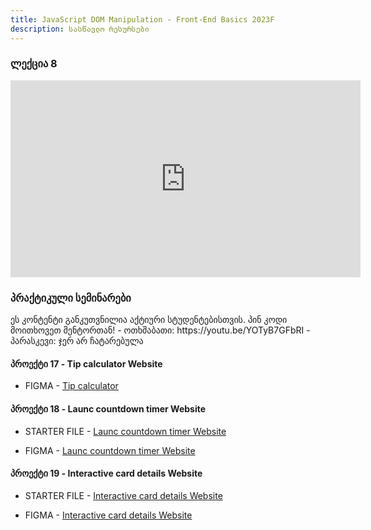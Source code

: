 ```yaml
---
title: JavaScript DOM Manipulation - Front-End Basics 2023F
description: სასწავლო რესურსები
---
```


### ლექცია 8

<iframe width="560" height="315" src="https://www.youtube.com/embed/THslT0_1-k4?si=-wlFNYrq4E8nMAAy" title="YouTube video player" frameborder="0" allow="accelerometer; autoplay; clipboard-write; encrypted-media; gyroscope; picture-in-picture; web-share" allowFullScreen></iframe>

### პრაქტიკული სემინარები

<Card>
  <PinCodeProtectedContent>
    <Locked>
      ეს კონტენტი განკუთვნილია აქტიური სტუდენტებისთვის. პინ კოდი მოითხოვეთ
      მენტორთან!
    </Locked>
    <Unlocked>
      - ოთხშაბათი: https://youtu.be/YOTyB7GFbRI
      - პარასკევი: ჯერ არ ჩატარებულა
    </Unlocked>
  </PinCodeProtectedContent>
</Card>

#### პროექტი 17 - Tip calculator Website

- FIGMA - [Tip calculator](https://www.figma.com/file/CELgSjSm9RGfClpFBWm7kp/tip-calculator-app?node-id=0%3A1&t=pPYraCnKNsWQVdP4-0)

#### პროექტი 18 - Launc countdown timer Website

- STARTER FILE - [Launc countdown timer Website](https://drive.google.com/file/d/1gCHYSbhpSAED5CAGQzVY_LHaTs-P7G3q/view?usp=sharing)

- FIGMA - [Launc countdown timer Website](https://www.figma.com/file/vWAX1pfE7Q5pq7qtnNhbu2/launch-countdown-timer?node-id=0%3A1&t=UBugW5xRWCaDYObF-0)

#### პროექტი 19 - Interactive card details Website

- STARTER FILE - [Interactive card details Website](https://drive.google.com/file/d/1mM-AFqhKu4WgyElg7VnG3WulaDT42R1V/view?usp=sharing)

- FIGMA - [Interactive card details Website](https://www.figma.com/file/tghNo2lZaUyBeM3NUWIpBS/interactive-card-details-form?node-id=0%3A223&t=UBugW5xRWCaDYObF-0)

